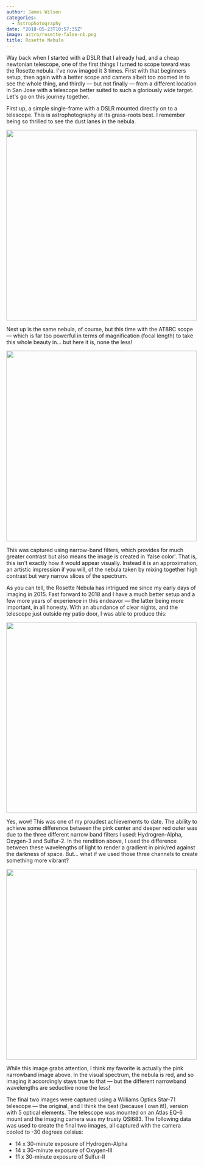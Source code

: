 ```yaml
---
author: James Wilson
categories:
  - Astrophotography
date: "2018-05-23T10:57:35Z"
image: astro/rosette-false-nb.png
title: Rosette Nebula
---
```



Way back when I started with a DSLR that I already had, and a cheap newtonian telescope, one of the first things I turned to scope toward was the Rosette nebula. I've now imaged it 3 times. First with that beginners setup, then again with a better scope and camera albeit too zoomed in to see the whole thing, and thirdly — but not finally — from a different location in San Jose with a telescope better suited to such a gloriously wide target. Let's go on this journey together.

First up, a simple single-frame with a DSLR mounted directly on to a telescope. This is astrophotography at its grass-roots best. I remember being so thrilled to see the dust lanes in the nebula.

<Image
  src="/astro/rosette-first.jpg"
  width="500"
  aspectRatio="16:9"
  format="png"
/>

Next up is the same nebula, of course, but this time with the AT8RC scope — which is far too powerful in terms of magnification (focal length) to take this whole beauty in… but here it is, none the less!

<Image src="/astro/rosette-2015.jpg" width="500" height="500" format="png" />

This was captured using narrow-band filters, which provides for much greater contrast but also means the image is created in ‘false color'. That is, this isn't exactly how it would appear visually. Instead it is an approximation, an artistic impression if you will, of the nebula taken by mixing together high contrast but very narrow slices of the spectrum.

As you can tell, the Rosette Nebula has intrigued me since my early days of imaging in 2015. Fast forward to 2018 and I have a much better setup and a few more years of experience in this endeavor — the latter being more important, in all honesty. With an abundance of clear nights, and the telescope just outside my patio door, I was able to produce this:

<Image src="/astro/rosette-pink.png" width="500" height="500" format="png" />

Yes, wow! This was one of my proudest achievements to date. The ability to achieve some difference between the pink center and deeper red outer was due to the three different narrow band filters I used: Hydrogren-Alpha, Oxygen-3 and Sulfur-2. In the rendition above, I used the difference between these wavelengths of light to render a gradient in pink/red against the darkness of space. But… what if we used those three channels to create something more vibrant?

<Image
  src="/astro/rosette-false-nb.png"
  width="500"
  height="500"
  format="png"
/>

While this image grabs attention, I think my favorite is actually the pink narrowband image above. In the visual spectrum, the nebula is red, and so imaging it accordingly stays true to that — but the different narrowband wavelengths are seductive none the less!

The final two images were captured using a Williams Optics Star-71 telescope — the original, and I think the best (because I own it!), version with 5 optical elements. The telescope was mounted on an Atlas EQ-6 mount and the imaging camera was my trusty QSI683. The following data was used to create the final two images, all captured with the camera cooled to -30 degrees celsius:

- 14 x 30-minute exposure of Hydrogen-Alpha
- 14 x 30-minute exposure of Oxygen-III
- 11 x 30-minute exposure of Sulfur-II
